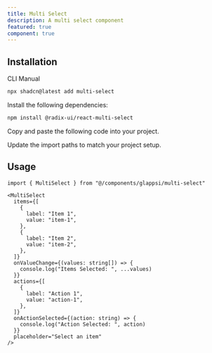 ```yaml
---
title: Multi Select
description: A multi select component
featured: true
component: true
---
```


<ComponentPreview
  name="multi-select-demo"
  title="A multi select component."
  description="A multi select component."
/>

## Installation

<Tabs defaultValue="cli">

<TabsList>
  <TabsTrigger value="cli">CLI</TabsTrigger>
  <TabsTrigger value="manual">Manual</TabsTrigger>
</TabsList>
<TabsContent value="cli">

```bash
npx shadcn@latest add multi-select
```

</TabsContent>

<TabsContent value="manual">

<Steps>

<Step>Install the following dependencies:</Step>

```bash
npm install @radix-ui/react-multi-select
```

<Step>Copy and paste the following code into your project.</Step>

<ComponentSource name="multi-select" />

<Step>Update the import paths to match your project setup.</Step>

</Steps>

</TabsContent>

</Tabs>

## Usage

```tsx
import { MultiSelect } from "@/components/glappsi/multi-select"
```

```tsx
<MultiSelect
  items={[
    {
      label: "Item 1",
      value: "item-1",
    },
    {
      label: "Item 2",
      value: "item-2",
    },
  ]}
  onValueChange={(values: string[]) => {
    console.log("Items Selected: ", ...values)
  }}
  actions={[
    {
      label: "Action 1",
      value: "action-1",
    },
  ]}
  onActionSelected={(action: string) => {
    console.log("Action Selected: ", action)
  }}
  placeholder="Select an item"
/>
```
